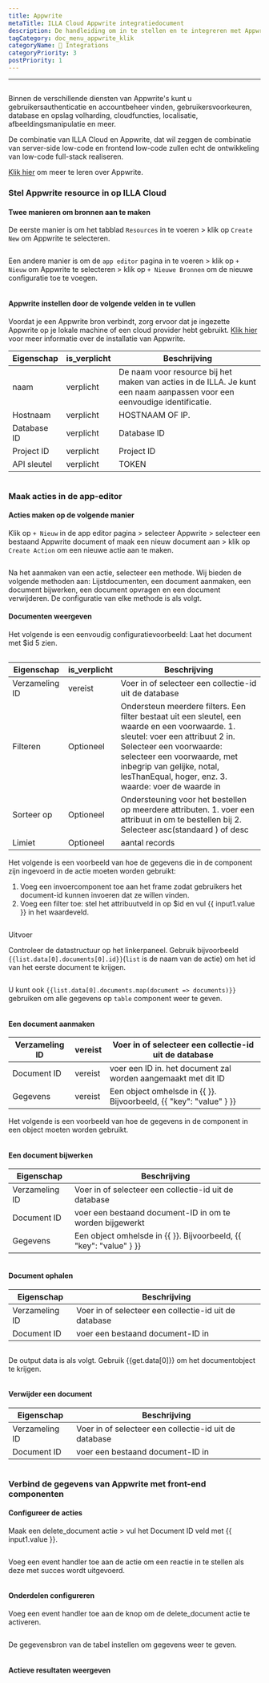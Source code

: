 ```yaml
---
title: Appwrite
metaTitle: ILLA Cloud Appwrite integratiedocument
description: De handleiding om in te stellen en te integreren met Appwrite on ILLA Cloud
tagCategory: doc_menu_appwrite_klik
categoryName: 🔨 Integrations
categoryPriority: 3
postPriority: 1
---
```


* * *

## <Heading hidden>Appwrite Database</Heading>

Binnen de verschillende diensten van Appwrite's kunt u gebruikersauthenticatie en accountbeheer vinden, gebruikersvoorkeuren, database en opslag volharding, cloudfuncties, localisatie, afbeeldingsmanipulatie en meer. 

De combinatie van ILLA Cloud en Appwrite, dat wil zeggen de combinatie van server-side low-code en frontend low-code zullen echt de ontwikkeling van low-code full-stack realiseren.

[Klik hier](https://appwrite.io/) om meer te leren over Appwrite.

### Stel Appwrite resource in op ILLA Cloud

#### Twee manieren om bronnen aan te maken

De eerste manier is om het tabblad `Resources` in te voeren > klik op `Create New` om Appwrite te selecteren. 

<img src='https://cdn.illacloud.com/official-website/img/docs/assemble/appwrite1.png' alt="" />

Een andere manier is om de `app editor` pagina in te voeren > klik op `+ Nieuw` om Appwrite te selecteren > klik op `+ Nieuwe Bronnen` om de nieuwe configuratie toe te voegen. 

<img src='https://cdn.illacloud.com/official-website/img/docs/assemble/appwrite2.png' alt="" />

#### Appwrite instellen door de volgende velden in te vullen

Voordat je een Appwrite bron verbindt, zorg ervoor dat je ingezette Appwrite op je lokale machine of een cloud provider hebt gebruikt. [Klik hier](https://appwrite.io/docs/installation) voor meer informatie over de installatie van Appwrite. 

| Eigenschap  | is_verplicht | Beschrijving                                                                                                              |
| ----------- | ------------ | ------------------------------------------------------------------------------------------------------------------------- |
| naam        | verplicht    | De naam voor resource bij het maken van acties in de ILLA. Je kunt een naam aanpassen voor een eenvoudige identificatie.  |
| Hostnaam    | verplicht    | HOSTNAAM OF IP.                                                                                                           |
| Database ID | verplicht    | Database ID                                                                                                               |
| Project ID  | verplicht    | Project ID                                                                                                                |
| API sleutel | verplicht    | TOKEN                                                                                                                     |

<img src='https://cdn.illacloud.com/official-website/img/docs/assemble/appwrite3.png' alt="" />

### Maak acties in de app-editor

#### Acties maken op de volgende manier

Klik op `+ Nieuw` in de app editor pagina > selecteer Appwrite > selecteer een bestaand Appwrite document of maak een nieuw document aan > klik op `Create Action` om een nieuwe actie aan te maken. 

<img src='https://cdn.illacloud.com/official-website/img/docs/assemble/appwrite4.png' alt="" />

Na het aanmaken van een actie, selecteer een methode. Wij bieden de volgende methoden aan: Lijstdocumenten, een document aanmaken, een document bijwerken, een document opvragen en een document verwijderen. De configuratie van elke methode is als volgt. 

#### Documenten weergeven

Het volgende is een eenvoudig configuratievoorbeeld: Laat het document met $id 5 zien. 

<img src='https://cdn.illacloud.com/official-website/img/docs/assemble/appwrite5.png' alt="" />

| Eigenschap     | is_verplicht | Beschrijving                                                                                                                                                                                                                                                                    |
| -------------- | ------------ | ------------------------------------------------------------------------------------------------------------------------------------------------------------------------------------------------------------------------------------------------------------------------------- |
| Verzameling ID | vereist      | Voer in of selecteer een collectie-id uit de database                                                                                                                                                                                                                           |
| Filteren       | Optioneel    | Ondersteun meerdere filters. Een filter bestaat uit een sleutel, een waarde en een voorwaarde. 1. sleutel: voer een attribuut 2 in. Selecteer een voorwaarde: selecteer een voorwaarde, met inbegrip van gelijke, notal, lesThanEqual, hoger, enz. 3. waarde: voer de waarde in |
| Sorteer op     | Optioneel    | Ondersteuning voor het bestellen op meerdere attributen. 1. voer een attribuut in om te bestellen bij 2. Selecteer asc(standaard ) of desc                                                                                                                                      |
| Limiet         | Optioneel    | aantal records                                                                                                                                                                                                                                                                  |

Het volgende is een voorbeeld van hoe de gegevens die in de component zijn ingevoerd in de actie moeten worden gebruikt:

1.  Voeg een invoercomponent toe aan het frame zodat gebruikers het document-id kunnen invoeren dat ze willen vinden.  
2.  Voeg een filter toe: stel het attribuutveld in op $id en vul {{ input1.value }} in het waardeveld. 

<img src='https://cdn.illacloud.com/official-website/img/docs/assemble/appwrite6.png' alt="" />

Uitvoer

Controleer de datastructuur op het linkerpaneel. Gebruik bijvoorbeeld `{{list.data[0].documents[0].id}}`(`list` is de naam van de actie) om het id van het eerste document te krijgen. 

<img src='https://cdn.illacloud.com/official-website/img/docs/assemble/appwrite7.png' alt="" />

U kunt ook `{{list.data[0].documents.map(document => documents)}}` gebruiken om alle gegevens op `table` component weer te geven. 

<img src='https://cdn.illacloud.com/official-website/img/docs/assemble/appwrite8.png' alt="" />

#### Een document aanmaken

| Verzameling ID | vereist | Voer in of selecteer een collectie-id uit de database              |
| -------------- | ------- | ------------------------------------------------------------------ |
| Document ID    | vereist | voer een ID in. het document zal worden aangemaakt met dit ID      |
| Gegevens       | vereist | Een object omhelsde in {{ }}. Bijvoorbeeld, {{ "key": "value" } }} |

Het volgende is een voorbeeld van hoe de gegevens in de component in een object moeten worden gebruikt. 

<img src='https://cdn.illacloud.com/official-website/img/docs/assemble/appwrite9.png' alt="" />

#### Een document bijwerken

| Eigenschap     | Beschrijving                                                       |
| -------------- | ------------------------------------------------------------------ |
| Verzameling ID | Voer in of selecteer een collectie-id uit de database              |
| Document ID    | voer een bestaand document-ID in om te worden bijgewerkt           |
| Gegevens       | Een object omhelsde in {{ }}. Bijvoorbeeld, {{ "key": "value" } }} |

<img src='https://cdn.illacloud.com/official-website/img/docs/assemble/appwrite10.png' alt="" />

#### Document ophalen

| Eigenschap     | Beschrijving                                          |
| -------------- | ----------------------------------------------------- |
| Verzameling ID | Voer in of selecteer een collectie-id uit de database |
| Document ID    | voer een bestaand document-ID in                      |

<img src='https://cdn.illacloud.com/official-website/img/docs/assemble/appwrite11.png' alt="" />

De output data is als volgt. Gebruik {{get.data[0]}} om het documentobject te krijgen.

<img src='https://cdn.illacloud.com/official-website/img/docs/assemble/appwrite12.png' alt="" />

#### Verwijder een document

| Eigenschap     | Beschrijving                                          |
| -------------- | ----------------------------------------------------- |
| Verzameling ID | Voer in of selecteer een collectie-id uit de database |
| Document ID    | voer een bestaand document-ID in                      |

<img src='https://cdn.illacloud.com/official-website/img/docs/assemble/appwrite13.png' alt="" />

### Verbind de gegevens van Appwrite met front-end componenten

#### Configureer de acties

Maak een delete_document actie > vul het Document ID veld met {{ input1.value }}. 

<img src='https://cdn.illacloud.com/official-website/img/docs/assemble/appwrite14.png' alt="" />

Voeg een event handler toe aan de actie om een reactie in te stellen als deze met succes wordt uitgevoerd. 

<img src='https://cdn.illacloud.com/official-website/img/docs/assemble/appwrite15.png' alt="" />

#### Onderdelen configureren

Voeg een event handler toe aan de knop om de delete_document actie te activeren. 

<img src='https://cdn.illacloud.com/official-website/img/docs/assemble/appwrite16.png' alt="" />

De gegevensbron van de tabel instellen om gegevens weer te geven. 

<img src='https://cdn.illacloud.com/official-website/img/docs/assemble/appwrite17.png' alt="" />

#### Actieve resultaten weergeven

<img src='https://cdn.illacloud.com/official-website/img/docs/assemble/appwrite18.gif' alt="" />
